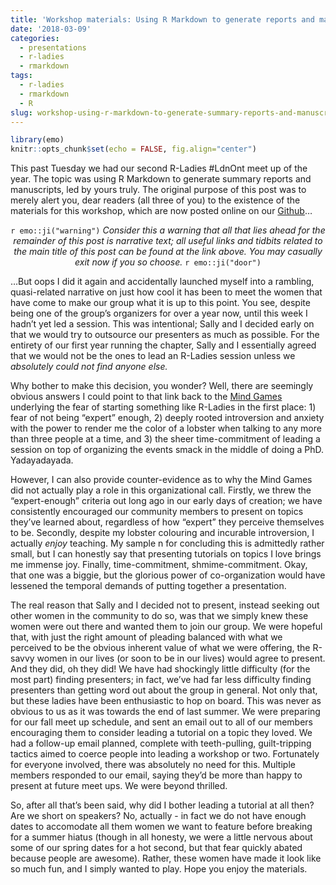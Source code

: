 ```yaml
---
title: 'Workshop materials: Using R Markdown to generate reports and manuscripts (+ an accidental narrative)'
date: '2018-03-09'
categories:
  - presentations
  - r-ladies
  - rmarkdown
tags:
  - r-ladies
  - rmarkdown
  - R
slug: workshop-using-r-markdown-to-generate-summary-reports-and-manuscripts
---
```


```r
library(emo)
knitr::opts_chunk$set(echo = FALSE, fig.align="center")
```

This past Tuesday we had our second R-Ladies #LdnOnt meet up of the year. The topic was using R Markdown to generate summary reports and manuscripts, led by yours truly. The original purpose of this post was to merely alert you, dear readers (all three of you) to the existence of the materials for this workshop, which are now posted online on our [Github](https://github.com/rladies/meetup-presentations_london_ontario/tree/master/2018-03-06_rmarkdown)... 

<center>
`r emo::ji("warning")` *Consider this a warning that all that lies ahead for the remainder of this post is narrative text; all useful links and tidbits related to the main title of this post can be found at the link above. You may casually exit now if you so choose.* `r emo::ji("door")`

</center>


...But oops I did it again and accidentally launched myself into a rambling, quasi-related narrative on just how cool it has been to meet the women that have come to make our group what it is up to this point. You see, despite being one of the group's organizers for over a year now, until this week I hadn't yet led a session. This was intentional; Sally and I decided early on that we would try to outsource our presenters as much as possible. For the entirety of our first year running the chapter, Sally and I essentially agreed that we would not be the ones to lead an R-Ladies session unless we *absolutely could not find anyone else.*

Why bother to make this decision, you wonder? Well, there are seemingly obvious answers I could point to that link back to the [Mind Games](http://theaknowles.com/post/reflection-a-year-of-r-ladies-ldnont/) underlying the fear of starting something like R-Ladies in the first place: 1) fear of not being "expert" enough, 2) deeply rooted introversion and anxiety with the power to render me the color of a lobster when talking to any more than three people at a time, and 3) the sheer time-commitment of leading a session on top of organizing the events smack in the middle of doing a PhD. Yadayadayada.

However, I can also provide counter-evidence as to why the Mind Games did not actually play a role in this organizational call. Firstly, we threw the "expert-enough" criteria out long ago in our early days of creation; we have consistently encouraged our community members to present on topics they've learned about, regardless of how "expert" they perceive themselves to be. Secondly, despite my lobster colouring and incurable introversion, I actually *enjoy* teaching. My sample n for concluding this is admittedly rather small, but I can honestly say that presenting tutorials on topics I love brings me immense joy. Finally, time-commitment, shmime-commitment. Okay, that one was a biggie, but the glorious power of co-organization would have lessened the temporal demands of putting together a presentation.

The real reason that Sally and I decided not to present, instead seeking out other women in the community to do so, was that we simply knew these women were out there and wanted them to join our group. We were hopeful that, with just the right amount of pleading balanced with what we perceived to be the obvious inherent value of what we were offering, the R-savvy women in our lives (or soon to be in our lives) would agree to present. And they did, oh they did! We have had shockingly little difficulty (for the most part) finding presenters; in fact, we've had far less difficulty finding presenters than getting word out about the group in general. Not only that, but these ladies have been enthusiastic to hop on board. This was never as obvious to us as it was towards the end of last summer. We were preparing for our fall meet up schedule, and sent an email out to all of our members encouraging them to consider leading a tutorial on a topic they loved. We had a follow-up email planned, complete with teeth-pulling, guilt-tripping tactics aimed to coerce people into leading a workshop or two. Fortunately for everyone involved, there was absolutely no need for this. Multiple members responded to our email, saying they'd be more than happy to present at future meet ups. We were beyond thrilled. 

So, after all that's been said, why did I bother leading a tutorial at all then? Are we short on speakers? No, actually - in fact we do not have enough dates to accomodate all them women we want to feature before breaking for a summer hiatus (though in all honesty, we were a little nervous about some of our spring dates for a hot second, but that fear quickly abated because people are awesome). Rather, these women have made it look like so much fun, and I simply wanted to play. Hope you enjoy the materials.

